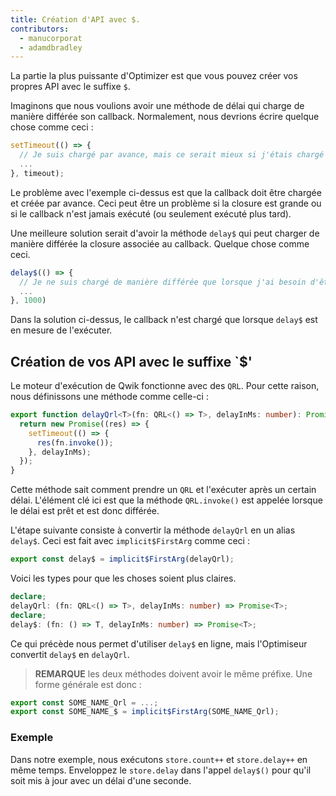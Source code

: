 ```yaml
---
title: Création d'API avec $.
contributors:
  - manucorporat
  - adamdbradley
---
```


La partie la plus puissante d'Optimizer est que vous pouvez créer vos propres API avec le suffixe `$`.

Imaginons que nous voulions avoir une méthode de délai qui charge de manière différée son callback. Normalement, nous devrions écrire quelque chose comme ceci :

```typescript
setTimeout(() => {
  // Je suis chargé par avance, mais ce serait mieux si j'étais chargé de manière différée.
  ...
}, timeout);
```

Le problème avec l'exemple ci-dessus est que la callback doit être chargée et créée par avance. Ceci peut être un problème si la closure est grande ou si le callback n'est jamais exécuté (ou seulement exécuté plus tard).

Une meilleure solution serait d'avoir la méthode `delay$` qui peut charger de manière différée la closure associée au callback. Quelque chose comme ceci.

```typescript
delay$(() => {
  // Je ne suis chargé de manière différée que lorsque j'ai besoin d'être exécuté.
  ...
}, 1000)
```

Dans la solution ci-dessus, le callback n'est chargé que lorsque `delay$` est en mesure de l'exécuter.

## Création de vos API avec le suffixe `$'

Le moteur d'exécution de Qwik fonctionne avec des `QRL`. Pour cette raison, nous définissons une méthode comme celle-ci :

```typescript
export function delayQrl<T>(fn: QRL<() => T>, delayInMs: number): Promise<T> {
  return new Promise((res) => {
    setTimeout(() => {
      res(fn.invoke());
    }, delayInMs);
  });
}
```

Cette méthode sait comment prendre un `QRL` et l'exécuter après un certain délai. L'élément clé ici est que la méthode `QRL.invoke()` est appelée lorsque le délai est prêt et est donc différée.

L'étape suivante consiste à convertir la méthode `delayQrl` en un alias `delay$`. Ceci est fait avec `implicit$FirstArg` comme ceci :

```typescript
export const delay$ = implicit$FirstArg(delayQrl);
```

Voici les types pour que les choses soient plus claires.

```typescript
declare;
delayQrl: (fn: QRL<() => T>, delayInMs: number) => Promise<T>;
declare;
delay$: (fn: () => T, delayInMs: number) => Promise<T>;
```

Ce qui précède nous permet d'utiliser `delay$` en ligne, mais l'Optimiseur convertit `delay$` en `delayQrl`.

> **REMARQUE** les deux méthodes doivent avoir le même préfixe. Une forme générale est donc :

```typescript
export const SOME_NAME_Qrl = ...;
export const SOME_NAME_$ = implicit$FirstArg(SOME_NAME_Qrl);
```

### Exemple

Dans notre exemple, nous exécutons `store.count++` et `store.delay++` en même temps. Enveloppez le `store.delay` dans l'appel `delay$()` pour qu'il soit mis à jour avec un délai d'une seconde.
